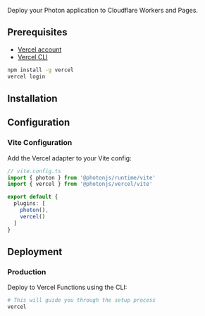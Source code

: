 
<AlphaWarning message="Cloudflare adapter is in alpha. Some features may be incomplete." />

Deploy your Photon application to Cloudflare Workers and Pages.

## Prerequisites

- [Vercel account](https://vercel.com)
- [Vercel CLI](https://vercel.com/docs/cli)

```bash
npm install -g vercel
vercel login
```

## Installation

<InstallCommand packages="@photonjs/runtime @photonjs/vercel" title="Install the Vercel adapter:" />

## Configuration

### Vite Configuration

Add the Vercel adapter to your Vite config:

```ts
// vite.config.ts
import { photon } from '@photonjs/runtime/vite'
import { vercel } from '@photonjs/vercel/vite'

export default {
  plugins: [
    photon(),
    vercel()
  ]
}
```

## Deployment

### Production

Deploy to Vercel Functions using the CLI:

```bash
# This will guide you through the setup process
vercel
```
